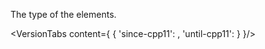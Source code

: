 

The type of the elements.

<VersionTabs content={
	{
		'since-cpp11': <TSinceCpp11/>,
		'until-cpp11': <TUntilCpp11/>
	}
	}/>

